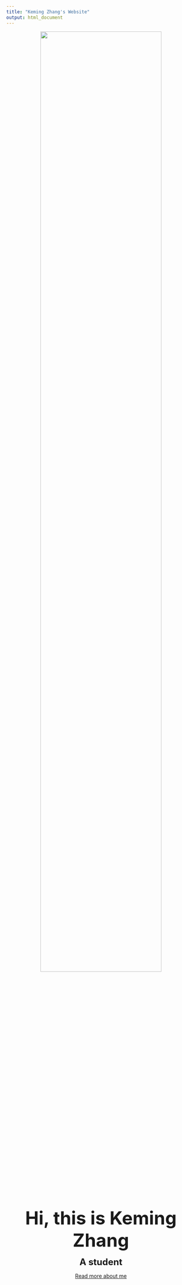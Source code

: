 ```yaml
---
title: "Keming Zhang's Website"
output: html_document
---
```

<center><img src="picture/baseball.jpeg" style="width:80%"></center>

<font size='7'><b><center>Hi, this is Keming Zhang</center></b></font>

<font size='5'><b><center>A student</center></b></font>

<center>[Read more about me](resume.html)</center>